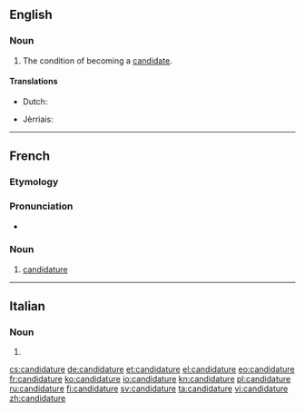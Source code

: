 ==English==

===Noun===
{{en-noun}}

# The condition of becoming a [[candidate]].

====Translations====
{{trans-top|the condition of becoming a candidate}}
* Dutch: {{t-|nl|kandidatuur|f}}
{{trans-mid}}
* Jèrriais: {{tø|roa-jer|candidatuthe|f}}
{{trans-bottom}}

----

==French==

===Etymology===
{{suffix|candidat|ure|lang=fr}}

===Pronunciation===
* {{IPA|/kɑ̃.di.da.tyʁ/|lang=fr}}

===Noun===
{{fr-noun|f}}

# [[candidature#English|candidature]]

----

==Italian==

===Noun===
{{head|it}} {{f}}

# {{plural of|candidatura|lang=it}}

[[cs:candidature]]
[[de:candidature]]
[[et:candidature]]
[[el:candidature]]
[[eo:candidature]]
[[fr:candidature]]
[[ko:candidature]]
[[io:candidature]]
[[kn:candidature]]
[[pl:candidature]]
[[ru:candidature]]
[[fi:candidature]]
[[sv:candidature]]
[[ta:candidature]]
[[vi:candidature]]
[[zh:candidature]]